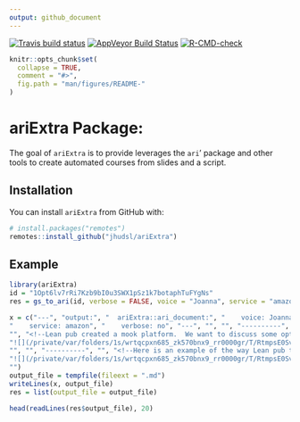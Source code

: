```yaml
---
output: github_document
---
```


<!-- badges: start -->
[![Travis build status](https://travis-ci.com/jhudsl/ariExtra.svg?branch=master)](https://travis-ci.com/jhudsl/ariExtra)
[![AppVeyor Build Status](https://ci.appveyor.com/api/projects/status/github/jhudsl/ariExtra?branch=master&svg=true)](https://ci.appveyor.com/project/jhudsl/ariExtra)
[![R-CMD-check](https://github.com/muschellij2/ariExtra/workflows/R-CMD-check/badge.svg)](https://github.com/muschellij2/ariExtra/actions)
<!-- badges: end -->

<!-- README.md is generated from README.Rmd. Please edit that file -->

```r
knitr::opts_chunk$set(
  collapse = TRUE,
  comment = "#>",
  fig.path = "man/figures/README-"
)
```

# ariExtra Package: 
The goal of `ariExtra` is to provide leverages the `ari`' package and other tools to create automated courses from slides and a script. 

## Installation

You can install `ariExtra` from GitHub with:

```r
# install.packages("remotes")
remotes::install_github("jhudsl/ariExtra")
```


## Example

```r
library(ariExtra)
id = "1Opt6lv7rRi7Kzb9bI0u3SWX1pSz1k7botaphTuFYgNs"
res = gs_to_ari(id, verbose = FALSE, voice = "Joanna", service = "amazon", open = FALSE) 
```
```r
x = c("---", "output:", "  ariExtra::ari_document:", "    voice: Joanna", 
"    service: amazon", "    verbose: no", "---", "", "", "----------", 
"", "<!--Lean pub created a mook platform.  We want to discuss some options for creating courses with Lean pub at Johns Hopkins.-->", 
"![](/private/var/folders/1s/wrtqcpxn685_zk570bnx9_rr0000gr/T/RtmpsE0Sv2/filecef632678c61.png)", 
"", "", "----------", "", "<!--Here is an example of the way Lean pub turns text into an output course.  The left hand side is written in a markdown format called Markua.-->", 
"![](/private/var/folders/1s/wrtqcpxn685_zk570bnx9_rr0000gr/T/RtmpsE0Sv2/filecef62c314e21.png)", 
"")
output_file = tempfile(fileext = ".md")
writeLines(x, output_file)
res = list(output_file = output_file)
```

```r
head(readLines(res$output_file), 20)
```
